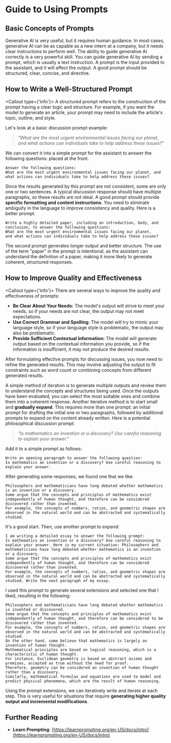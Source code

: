 
# Guide to Using Prompts

## Basic Concepts of Prompts

Generative AI is very useful, but it requires human guidance. In most cases, generative AI can be as capable as a new intern at a company, but it needs clear instructions to perform well. The ability to guide generative AI correctly is a very powerful skill. You can guide generative AI by sending a prompt, which is usually a text instruction. A prompt is the input provided to the assistant, and it will affect the output. A good prompt should be structured, clear, concise, and directive.

## How to Write a Well-Structured Prompt

<Callout type={'info'}>
  A structured prompt refers to the construction of the prompt having a clear logic and structure.
  For example, if you want the model to generate an article, your prompt may need to include the
  article's topic, outline, and style.
</Callout>

Let's look at a basic discussion prompt example:

> *"What are the most urgent environmental issues facing our planet, and what actions can individuals take to help address these issues?"*

We can convert it into a simple prompt for the assistant to answer the following questions: placed at the front.

```prompt
Answer the following questions:
What are the most urgent environmental issues facing our planet, and what actions can individuals take to help address these issues?
```

Since the results generated by this prompt are not consistent, some are only one or two sentences. A typical discussion response should have multiple paragraphs, so these results are not ideal. A good prompt should provide **specific formatting and content instructions**. You need to eliminate ambiguity in the language to improve consistency and quality. Here is a better prompt.

```prompt
Write a highly detailed paper, including an introduction, body, and conclusion, to answer the following questions:
What are the most urgent environmental issues facing our planet,
and what actions can individuals take to help address these issues?
```

The second prompt generates longer output and better structure. The use of the term "paper" in the prompt is intentional, as the assistant can understand the definition of a paper, making it more likely to generate coherent, structured responses.

## How to Improve Quality and Effectiveness

<Callout type={'info'}>
  There are several ways to improve the quality and effectiveness of prompts:

  - **Be Clear About Your Needs:** The model's output will strive to meet your needs, so if your needs are not clear, the output may not meet expectations.
  - **Use Correct Grammar and Spelling:** The model will try to mimic your language style, so if your language style is problematic, the output may also be problematic.
  - **Provide Sufficient Contextual Information:** The model will generate output based on the contextual information you provide, so if the information is insufficient, it may not produce the desired results.
</Callout>

After formulating effective prompts for discussing issues, you now need to refine the generated results. This may involve adjusting the output to fit constraints such as word count or combining concepts from different generated results.

A simple method of iteration is to generate multiple outputs and review them to understand the concepts and structures being used. Once the outputs have been evaluated, you can select the most suitable ones and combine them into a coherent response. Another iterative method is to start small and **gradually expand**. This requires more than one prompt: an initial prompt for drafting the initial one or two paragraphs, followed by additional prompts to expand on the content already written. Here is a potential philosophical discussion prompt:

> *"Is mathematics an invention or a discovery? Use careful reasoning to explain your answer."*

Add it to a simple prompt as follows:

```prompt
Write an opening paragraph to answer the following question:
Is mathematics an invention or a discovery? Use careful reasoning to explain your answer.
```

After generating some responses, we found one that we like:

```prompt
Philosophers and mathematicians have long debated whether mathematics is an invention or a discovery.
Some argue that the concepts and principles of mathematics exist independently of human thought, and therefore can be considered discovered rather than invented.
For example, the concepts of numbers, ratios, and geometric shapes are observed in the natural world and can be abstracted and systematically studied.
```

It's a good start. Then, use another prompt to expand:

```prompt
I am writing a detailed essay to answer the following prompt:
Is mathematics an invention or a discovery? Use careful reasoning to explain your answer. Here is my current situation: Philosophers and mathematicians have long debated whether mathematics is an invention or a discovery.
Some argue that the concepts and principles of mathematics exist independently of human thought, and therefore can be considered discovered rather than invented.
For example, the concepts of numbers, ratios, and geometric shapes are observed in the natural world and can be abstracted and systematically studied. Write the next paragraph of my essay.
```

I used this prompt to generate several extensions and selected one that I liked, resulting in the following:

```prompt
Philosophers and mathematicians have long debated whether mathematics is invented or discovered.
Some argue that the concepts and principles of mathematics exist independently of human thought, and therefore can be considered to be discovered rather than invented.
For example, the concepts of numbers, ratios, and geometric shapes are observed in the natural world and can be abstracted and systematically studied.
On the other hand, some believe that mathematics is largely an invention of human thought.
Mathematical principles are based on logical reasoning, which is a characteristic of human thought.
For instance, Euclidean geometry is based on abstract axioms and premises, accepted as true without the need for proof.
Therefore, geometry can be considered an invention of human thought rather than a discovery.
Similarly, mathematical formulas and equations are used to model and predict physical phenomena, which are the result of human reasoning.
```

Using the prompt extensions, we can iteratively write and iterate at each step. This is very useful for situations that require **generating higher quality output and incremental modifications**.

## Further Reading

- **Learn Prompting**: [https://learnprompting.org/en-US/docs/intro](https://learnprompting.org/en-US/docs/intro)
